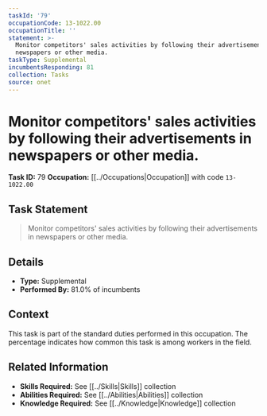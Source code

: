 ```yaml
---
taskId: '79'
occupationCode: 13-1022.00
occupationTitle: ''
statement: >-
  Monitor competitors' sales activities by following their advertisements in
  newspapers or other media.
taskType: Supplemental
incumbentsResponding: 81
collection: Tasks
source: onet
---
```

# Monitor competitors' sales activities by following their advertisements in newspapers or other media.

**Task ID:** 79
**Occupation:** [[../Occupations|Occupation]] with code `13-1022.00`

## Task Statement

> Monitor competitors' sales activities by following their advertisements in newspapers or other media.

## Details

- **Type:** Supplemental
- **Performed By:** 81.0% of incumbents

## Context

This task is part of the standard duties performed in this occupation. The percentage indicates how common this task is among workers in the field.

## Related Information

- **Skills Required:** See [[../Skills|Skills]] collection
- **Abilities Required:** See [[../Abilities|Abilities]] collection
- **Knowledge Required:** See [[../Knowledge|Knowledge]] collection
